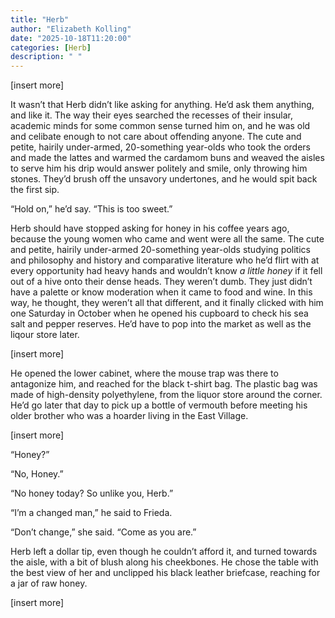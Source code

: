 ```yaml
---
title: "Herb"
author: "Elizabeth Kolling"
date: "2025-10-18T11:20:00"
categories: [Herb]
description: " "
---
```


[insert more]

It wasn’t that Herb didn’t like asking for anything. He’d ask them anything, and like it. The way their eyes searched the recesses of their insular, academic minds for some common sense turned him on, and he was old and celibate enough to not care about offending anyone. The cute and petite, hairily under-armed, 20-something year-olds who took the orders and made the lattes and warmed the cardamom buns and weaved the aisles to serve him his drip would answer politely and smile, only throwing him stones. They’d brush off the unsavory undertones, and he would spit back the first sip.

“Hold on,” he’d say. “This is too sweet.”  

Herb should have stopped asking for honey in his coffee years ago, because the young women who came and went were all the same. The cute and petite, hairily under-armed 20-something year-olds studying politics and philosophy and history and comparative literature who he’d flirt with at every opportunity had heavy hands and wouldn’t know *a little honey* if it fell out of a hive onto their dense heads. They weren’t dumb. They just didn’t have a palette or know moderation when it came to food and wine. In this way, he thought, they weren't all that different, and it finally clicked with him one Saturday in October when he opened his cupboard to check his sea salt and pepper reserves. He'd have to pop into the market as well as the liqour store later. 

[insert more]

He opened the lower cabinet, where the mouse trap was there to antagonize him, and reached for the black t-shirt bag. The plastic bag was made of high-density polyethylene, from the liquor store around the corner. He’d go later that day to pick up a bottle of vermouth before meeting his older brother who was a hoarder living in the East Village. 

[insert more]

“Honey?” 

“No, Honey.” 

“No honey today? So unlike you, Herb.”

“I’m a changed man,” he said to Frieda. 

"Don't change," she said. "Come as you are." 

Herb left a dollar tip, even though he couldn't afford it, and turned towards the aisle, with a bit of blush along his cheekbones. He chose the table with the best view of her and unclipped his black leather briefcase, reaching for a jar of raw honey. 

[insert more]
